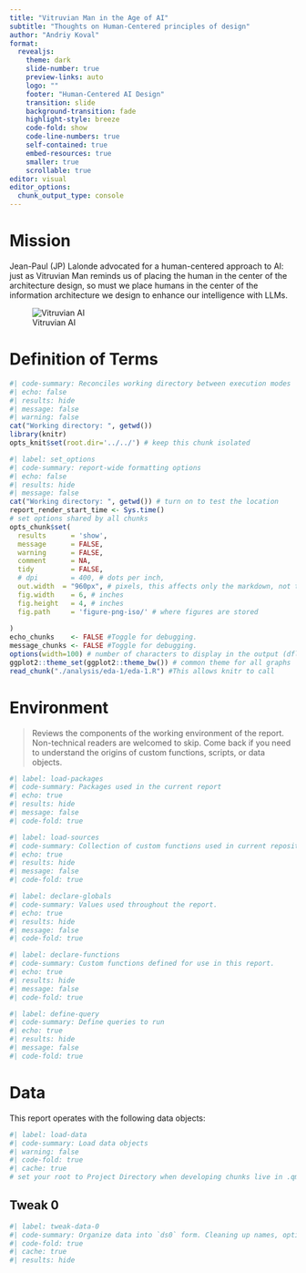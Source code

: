 ```yaml
---
title: "Vitruvian Man in the Age of AI"
subtitle: "Thoughts on Human-Centered principles of design"
author: "Andriy Koval"
format:
  revealjs:
    theme: dark
    slide-number: true
    preview-links: auto
    logo: ""
    footer: "Human-Centered AI Design"
    transition: slide
    background-transition: fade
    highlight-style: breeze
    code-fold: show
    code-line-numbers: true
    self-contained: true
    embed-resources: true
    smaller: true
    scrollable: true
editor: visual
editor_options: 
  chunk_output_type: console
---
```


# Mission

Jean-Paul (JP) Lalonde advocated for a human-centered approach to AI: just as Vitruvian Man reminds us of placing the human in the center of the architecture design, so must we place humans in the center of the information architecture we design to enhance our intelligence with LLMs. 

<!-- ![Vitruvian AI](../../analysis/eda-1/vitruvian-ai.jfif) -->
![Vitruvian AI](../../analysis/eda-1/images/vitruvian-ai.jfif)

# **Definition of Terms**

```r
#| code-summary: Reconciles working directory between execution modes
#| echo: false
#| results: hide
#| message: false 
#| warning: false
cat("Working directory: ", getwd())
library(knitr)
opts_knit$set(root.dir='../../') # keep this chunk isolated  
```

```r
#| label: set_options
#| code-summary: report-wide formatting options
#| echo: false
#| results: hide
#| message: false 
cat("Working directory: ", getwd()) # turn on to test the location
report_render_start_time <- Sys.time()
# set options shared by all chunks
opts_chunk$set(
  results      = 'show',
  message      = FALSE,
  warning      = FALSE,
  comment      = NA,
  tidy         = FALSE,
  # dpi        = 400, # dots per inch,
  out.width  = "960px", # pixels, this affects only the markdown, not the underlying png file.  The height will be scaled appropriately.
  fig.width    = 6, # inches
  fig.height   = 4, # inches
  fig.path     = 'figure-png-iso/' # where figures are stored
  
)
echo_chunks    <- FALSE #Toggle for debugging.
message_chunks <- FALSE #Toggle for debugging.
options(width=100) # number of characters to display in the output (dflt = 80)
ggplot2::theme_set(ggplot2::theme_bw()) # common theme for all graphs
read_chunk("./analysis/eda-1/eda-1.R") #This allows knitr to call
```

# Environment

> Reviews the components of the working environment of the report. Non-technical readers are welcomed to skip. Come back if you need to understand the origins of custom functions, scripts, or data objects.

```r
#| label: load-packages
#| code-summary: Packages used in the current report
#| echo: true
#| results: hide
#| message: false
#| code-fold: true
```

```r
#| label: load-sources
#| code-summary: Collection of custom functions used in current repository
#| echo: true
#| results: hide
#| message: false
#| code-fold: true

```

```r
#| label: declare-globals
#| code-summary: Values used throughout the report.
#| echo: true
#| results: hide
#| message: false
#| code-fold: true
```

```r
#| label: declare-functions
#| code-summary: Custom functions defined for use in this report.
#| echo: true
#| results: hide
#| message: false
#| code-fold: true
```

```r
#| label: define-query
#| code-summary: Define queries to run
#| echo: true
#| results: hide
#| message: false
#| code-fold: true
```

# Data

This report operates with the following data objects:

```r
#| label: load-data
#| code-summary: Load data objects 
#| warning: false
#| code-fold: true
#| cache: true
# set your root to Project Directory when developing chunks live in .qmd

```

## Tweak 0

```r
#| label: tweak-data-0
#| code-summary: Organize data into `ds0` form. Cleaning up names, optimize some data types.
#| code-fold: true
#| cache: true
#| results: hide

```
